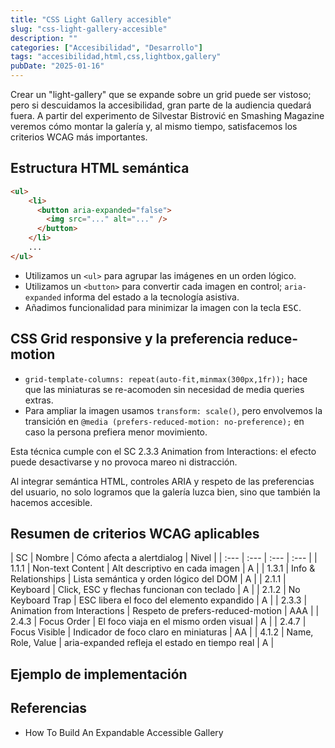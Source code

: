 ```yaml
---
title: "CSS Light Gallery accesible"
slug: "css-light-gallery-accesible"
description: ""
categories: ["Accesibilidad", "Desarrollo"]
tags: "accesibilidad,html,css,lightbox,gallery"
pubDate: "2025-01-16"
---
```



Crear un "light-gallery" que se expande sobre un grid puede ser vistoso; pero si descuidamos la accesibilidad, gran parte de la audiencia quedará fuera. A partir del experimento de <ExternalLink href="https://www.smashingmagazine.com/2021/10/build-expandable-accessible-gallery/">Silvestar Bistrović en Smashing Magazine</ExternalLink> veremos cómo montar la galería y, al mismo tiempo, satisfacemos los criterios WCAG más importantes.

## Estructura HTML semántica

```html
<ul>
    <li>
      <button aria-expanded="false">
        <img src="..." alt="..." />
      </button>
    </li>
    ...
</ul>
```

- Utilizamos un `<ul>` para agrupar las imágenes en un orden lógico.
- Utilizamos un `<button>` para convertir cada imagen en control; `aria-expanded` informa del estado a la tecnología asistiva.
- Añadimos funcionalidad para minimizar la imagen con la tecla <kbd>ESC</kbd>.

## CSS Grid responsive y la preferencia reduce-motion

- `grid-template-columns: repeat(auto-fit,minmax(300px,1fr));` hace que las miniaturas se re-acomoden sin necesidad de media queries extras.
- Para ampliar la imagen usamos `transform: scale()`, pero envolvemos la transición en `@media (prefers-reduced-motion: no-preference);` en caso la persona prefiera menor movimiento.

Esta técnica cumple con el SC 2.3.3 <ExternalLink href="https://www.w3.org/WAI/WCAG21/Understanding/animation-from-interactions.html" lang="en">Animation from Interactions</ExternalLink>: el efecto puede desactivarse y no provoca mareo ni distracción.

Al integrar semántica HTML, controles ARIA y respeto de las preferencias del usuario, no solo logramos que la galería luzca bien, sino que también la hacemos accesible.

## Resumen de criterios WCAG aplicables

<HorizontalScroll>
| SC | Nombre | Cómo afecta a alertdialog | Nivel |
| :--- | :--- | :--- | :--- |
| <ExternalLink href="https://www.w3.org/WAI/WCAG21/Understanding/non-text-content.html">1.1.1</ExternalLink> | Non-text Content | Alt descriptivo en cada imagen | A |
| <ExternalLink href="https://www.w3.org/WAI/WCAG21/Understanding/info-and-relationships.html">1.3.1</ExternalLink> | Info & Relationships | Lista semántica y orden lógico del DOM | A |
| <ExternalLink href="https://www.w3.org/WAI/WCAG21/Understanding/keyboard.html">2.1.1</ExternalLink> | Keyboard | Click, ESC y flechas funcionan con teclado | A |
| <ExternalLink href="https://www.w3.org/WAI/WCAG21/Understanding/no-keyboard-trap.html">2.1.2</ExternalLink> | No Keyboard Trap | ESC libera el foco del elemento expandido | A |
| <ExternalLink href="https://www.w3.org/WAI/WCAG21/Understanding/animation-from-interactions.html">2.3.3</ExternalLink> | Animation from Interactions | Respeto de prefers-reduced-motion | AAA |
| <ExternalLink href="https://www.w3.org/WAI/WCAG22/Understanding/focus-order.html">2.4.3</ExternalLink> | Focus Order | El foco viaja en el mismo orden visual | A |
| <ExternalLink href="https://www.w3.org/WAI/WCAG21/Understanding/focus-visible.html">2.4.7</ExternalLink> | Focus Visible | Indicador de foco claro en miniaturas | AA |
| <ExternalLink href="https://www.w3.org/WAI/WCAG21/Understanding/name-role-value.html">4.1.2</ExternalLink> | Name, Role, Value | aria-expanded refleja el estado en tiempo real | A |
</HorizontalScroll>

## Ejemplo de implementación

<LightGallery client:only="react" />

## Referencias

- <ExternalLink href="https://www.smashingmagazine.com/2021/10/build-expandable-accessible-gallery/" lang="en">How To Build An Expandable Accessible Gallery</ExternalLink>
